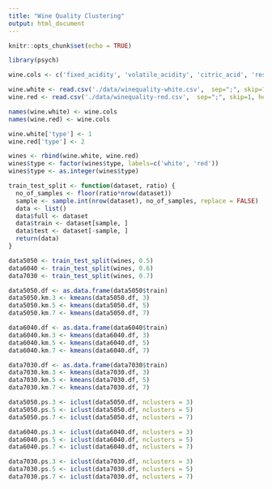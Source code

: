 ```yaml
---
title: "Wine Quality Clustering"
output: html_document
---
```


```r
knitr::opts_chunk$set(echo = TRUE)
```

```r
library(psych)

wine.cols <- c('fixed_acidity', 'volatile_acidity', 'citric_acid', 'residual_sugar', 'chlorids', 'free_sulfur_dioxide', 'total_sulfur_dioxide', 'density', 'pH', 'sulphates', 'alcohol', 'quality')

wine.white <- read.csv('./data/winequality-white.csv',  sep=";", skip=1, header=F)
wine.red <- read.csv('./data/winequality-red.csv',  sep=";", skip=1, header=F)

names(wine.white) <- wine.cols
names(wine.red) <- wine.cols

wine.white['type'] <- 1
wine.red['type'] <- 2

wines <- rbind(wine.white, wine.red)
wines$type <- factor(wines$type, labels=c('white', 'red'))
wines$type <- as.integer(wines$type)

train_test_split <- function(dataset, ratio) {
  no_of_samples <- floor(ratio*nrow(dataset))
  sample <- sample.int(nrow(dataset), no_of_samples, replace = FALSE)
  data <- list()
  data$full <- dataset
  data$train <- dataset[sample, ]
  data$test <- dataset[-sample, ]
  return(data)
}

data5050 <- train_test_split(wines, 0.5)
data6040 <- train_test_split(wines, 0.6)
data7030 <- train_test_split(wines, 0.7)

data5050.df <- as.data.frame(data5050$train)
data5050.km.3 <- kmeans(data5050.df, 3)
data5050.km.5 <- kmeans(data5050.df, 5)
data5050.km.7 <- kmeans(data5050.df, 7)

data6040.df <- as.data.frame(data6040$train)
data6040.km.3 <- kmeans(data6040.df, 3)
data6040.km.5 <- kmeans(data6040.df, 5)
data6040.km.7 <- kmeans(data6040.df, 7)

data7030.df <- as.data.frame(data7030$train)
data7030.km.3 <- kmeans(data7030.df, 3)
data7030.km.5 <- kmeans(data7030.df, 5)
data7030.km.7 <- kmeans(data7030.df, 7)

data5050.ps.3 <- iclust(data5050.df, nclusters = 3)
data5050.ps.5 <- iclust(data5050.df, nclusters = 5)
data5050.ps.7 <- iclust(data5050.df, nclusters = 7)

data6040.ps.3 <- iclust(data6040.df, nclusters = 3)
data6040.ps.5 <- iclust(data6040.df, nclusters = 5)
data6040.ps.7 <- iclust(data6040.df, nclusters = 7)

data7030.ps.3 <- iclust(data7030.df, nclusters = 3)
data7030.ps.5 <- iclust(data7030.df, nclusters = 5)
data7030.ps.7 <- iclust(data7030.df, nclusters = 7)
```

